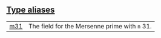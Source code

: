 
## [Type aliases](./core-qm31-type_aliases)

| | |
|:---|:---|
| [m31](./core-qm31-m31) | The field for the Mersenne prime with `n`  31. |

